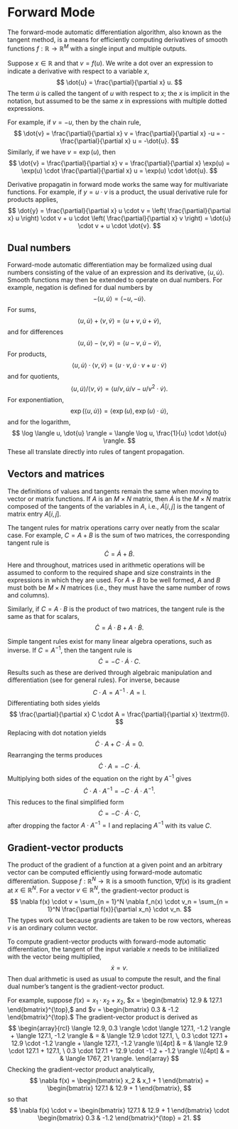 # Forward Mode

The forward-mode automatic differentiation algorithm, also known as
the tangent method, is a means for efficiently computing derivatives
of smooth functions $f:\mathbb{R} \rightarrow \mathbb{R}^M$
with a single input and multiple outputs.

Suppose $x \in \mathbb{R}$ and that $v = f(u)$.  We write a
dot over an expression to indicate a derivative with respect to a
variable $x$,
$$
\dot{u} = \frac{\partial}{\partial x} u.
$$
The term $\dot{u}$ is called the tangent of $u$ with respect to $x$;
the $x$ is implicit in the notation, but assumed to be the same $x$ in
expressions with multiple dotted expressions.

For example, if $v = -u$, then by the chain rule,
$$
\dot{v}
= \frac{\partial}{\partial x} v
= \frac{\partial}{\partial x} -u
= - \frac{\partial}{\partial x} u
= -\dot{u}.
$$
Similarly, if we have $v = \exp(u)$, then
$$
\dot{v}
= \frac{\partial}{\partial x} v
= \frac{\partial}{\partial x} \exp(u)
= \exp(u) \cdot \frac{\partial}{\partial x} u
= \exp(u) \cdot \dot{u}.
$$

Derivative propagatin in forward mode works the same way for
multivariate functions.  For example, if $y = u \cdot v$ is a product,
the usual derivative rule for products applies,
$$
\dot{y}
= \frac{\partial}{\partial x} u \cdot v
= \left( \frac{\partial}{\partial x} u \right) \cdot v
+ u \cdot \left( \frac{\partial}{\partial x} v \right)
= \dot{u} \cdot v + u \cdot \dot{v}.
$$

## Dual numbers

Forward-mode automatic differentiation may be formalized using dual
numbers consisting of the value of an expression and its derivative,
$\langle u, \dot{u} \rangle.$  Smooth functions may then be extended
to operate on dual numbers.  For example, negation is defined for dual
numbers by
$$
-\langle u, \dot{u}\rangle = \langle -u, -\dot{u} \rangle.
$$
For sums,
$$
\langle u, \dot{u} \rangle + \langle v, \dot{v} \rangle
= \langle u + v, \dot{u} + \dot{v} \rangle,
$$
and for differences
$$
\langle u, \dot{u} \rangle - \langle v, \dot{v} \rangle
= \langle u - v, \dot{u} - \dot{v} \rangle,
$$
For products,
$$
\langle u, \dot{u} \rangle \cdot \langle v, \dot{v} \rangle
= \langle u \cdot v, \dot{u} \cdot v + u \cdot \dot{v} \rangle
$$
and for quotients,
$$
\langle u, \dot{u} \rangle / \langle v, \dot{v} \rangle
= \langle u / v, \dot{u} / v - u / v^2 \cdot \dot{v} \rangle.
$$
For exponentiation,
$$
\exp\left( \langle u, \dot{u} \rangle \right)
= \langle \exp(u), \exp(u) \cdot \dot{u}\rangle,
$$
and for the logarithm,
$$
\log \langle u, \dot{u} \rangle
=
\langle \log u, \frac{1}{u} \cdot \dot{u} \rangle.
$$
These all translate directly into rules of tangent propagation.

## Vectors and matrices

The definitions of values and tangents remain the same when moving to
vector or matrix functions.  If $A$ is an $M \times N$ matrix, then
$\dot{A}$ is the $M \times N$ matrix composed of the tangents of the
variables in $A$, i.e., $\dot{A}[i, j]$ is the tangent of matrix entry
$A[i, j]$.

The tangent rules for matrix operations carry over neatly from the
scalar case.  For example, $C = A + B$ is the sum of two matrices, the
corresponding tangent rule is
$$
\dot{C} = \dot{A} + \dot{B}.
$$
Here and throughout, matrices used in arithmetic operations will be
assumed to conform to the required shape and size constraints in the
expressions in which they are used.  For $A + B$ to be well formed,
$A$ and $B$ must both be $M \times N$ matrices (i.e., they must have
the same number of rows and columns).

Similarly, if $C = A \cdot B$ is the product of two matrices, the
tangent rule is the same as that for scalars,
$$
\dot{C} = \dot{A} \cdot B + A \cdot \dot{B}.
$$

Simple tangent rules exist for many linear algebra operations, such as
inverse.  If $C = A^{-1}$, then the tangent rule is
$$
\dot{C} = -C \cdot \dot{A} \cdot C.
$$
Results such as these are derived through algebraic manipulation and
differentiation (see \cite{giles:2008b} for general rules).  For
inverse, because
$$
C \cdot A = A^{-1} \cdot A = \textrm{I}.
$$
Differentiating both sides yields
$$
\frac{\partial}{\partial x} C \cdot A
=
\frac{\partial}{\partial x} \textrm{I}.
$$
Replacing with dot notation yields
$$
\dot{C} \cdot A + C \cdot \dot{A} = 0.
$$
Rearranging the terms produces
$$
\dot{C} \cdot A = - C \cdot \dot{A}.
$$
Multiplying both sides of the equation on the right by $A^{-1}$ gives
$$
\dot{C} \cdot A \cdot A^{-1} = -C \cdot \dot{A} \cdot A^{-1}.
$$
This reduces to the final simplified form
$$
\dot{C} = -C \cdot \dot{A} \cdot C,
$$
after dropping the factor $A \cdot A^{-1} = \textrm{I}$ and replacing
$A^{-1}$ with its value $C$.


## Gradient-vector products

The product of the gradient of a function at a given point and an
arbitrary vector can be computed efficiently using forward-mode
automatic differentiation.  Suppose $f : \mathbb{R}^N \rightarrow
\mathbb{R}$ is a smooth function, $\nabla f(x)$ is its gradient at $x
\in \mathbb{R}^N$.  For a vector $v \in \mathbb{R}^N,$
the gradient-vector product is
$$
\nabla f(x) \cdot v
= \sum_{n = 1}^N
\nabla f_n(x) \cdot v_n
= \sum_{n = 1}^N \frac{\partial f(x)}{\partial x_n} \cdot v_n.
$$
The types work out because gradients are taken to be row vectors,
whereas $v$ is an ordinary column vector.

To compute gradient-vector products with forward-mode automatic
differentiation, the tangent of the input variable
$x$ needs to be initilialized with the vector being multiplied,
$$
\dot{x} = v.
$$
Then dual arithmetic is used as usual to compute the result, and the
final dual number's tangent is the gradient-vector product.

For example, suppose $f(x) = x_1 \cdot x_2 + x_2,$
$x = \begin{bmatrix} 12.9 & 127.1 \end{bmatrix}^{\top},$ and
$v = \begin{bmatrix} 0.3 & -1.2 \end{bmatrix}^{\top}.$  The
gradient-vector product is derived as
$$
\begin{array}{rcl}
\langle 12.9, 0.3 \rangle \cdot \langle 127.1, -1.2 \rangle
+ \langle 127.1, -1.2 \rangle
& = &
\langle 12.9 \cdot 127.1, \, 0.3 \cdot 127.1 + 12.9 \cdot -1.2 \rangle
+ \langle 127.1, -1.2 \rangle
\\[4pt]
& = &
\langle 12.9 \cdot 127.1 + 127.1, \
        0.3 \cdot 127.1 + 12.9 \cdot -1.2 + -1.2
\rangle
\\[4pt]
& = &
\langle 1767, 21 \rangle.
\end{array}
$$
Checking the gradient-vector product analytically,
$$
\nabla f(x)
=
\begin{bmatrix} x_2 & x_1 + 1 \end{bmatrix}
=
\begin{bmatrix} 127.1 & 12.9 + 1 \end{bmatrix},
$$
so that
$$
\nabla f(x) \cdot v
= \begin{bmatrix} 127.1 & 12.9 + 1 \end{bmatrix}
  \cdot  \begin{bmatrix} 0.3 & -1.2 \end{bmatrix}^{\top}
  = 21.
$$
